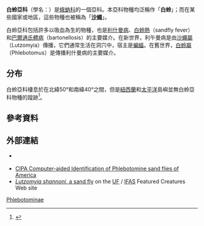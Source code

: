 {{Automatic taxobox
 | image = Phlebotomus pappatasi bloodmeal continue2.jpg
 | image_width = 240px
 | image_caption = 白蛉亞科
 | taxon = Phlebotominae
 | subdivision_ranks = 屬
 | subdivision = 
* ''[[Brumptomyia|Brumptomyia]]''
* [[沙蠅屬|沙蠅屬]] ''Lutzomyia''
* [[白蛉屬|白蛉屬]] ''Phlebotomus''
* ''[[Sergentomyia|Sergentomyia]]''
* ''[[Warileya|Warileya]]''}}

'''白蛉亞科'''（學名：{{lang|la|Phlebotominae}}）是[[蛾蚋科|蛾蚋科]]的一個亞科。本亞科物種均泛稱作「'''白蛉'''」；而在某些國家或地區，這些物種也被稱為「'''[[沙蠅|沙蠅]]'''」。

白蛉亞科包括許多以吸血為生的物種，也是[[利什曼病|利什曼病]]、[[白蛉熱|白蛉熱]]（sandfly fever）和[[巴爾通氏體病|巴爾通氏體病]]（bartonellosis）的主要媒介。在新世界，利午曼病是由[[沙蠅屬|沙蠅屬]]（Lutzomyia）傳播，它們通常生活在洞穴中，宿主是[[蝙蝠|蝙蝠]]。在舊世界，[[白蛉屬|白蛉屬]]（Phlebotomus）是傳播利什曼病的主要媒介。

==分布==
白蛉亞科棲息於在北緯50°和南緯40°之間，但是[[紐西蘭|紐西蘭]]和[[太平洋|太平洋]]島嶼並無白蛉亞科物種的蹤跡<ref name="Killick-Kendrick1999">{{Cite journal | author= Killick-Kendrick R. | year= 1999 | title= The biology and control of Phlebotomine sand flies | journal= Clinics in Dermatology | volume= 17 | issue= 3 | pages= 279–89 | doi= 10.1016/S0738-081X(99)00046-2 | url= http://www.sciencedirect.com/science/article/B6T5G-3WKY0NN-6/2/15f5f6a0c029b75dc81f814000d81477 | pmid= 10384867 | access-date= 2017-03-04 | archive-date= 2010-11-21 | archive-url= https://web.archive.org/web/20101121202126/http://www.sciencedirect.com/science/article/B6T5G-3WKY0NN-6/2/15f5f6a0c029b75dc81f814000d81477 | dead-url= yes }}</ref>。

==參考資料==
<references/>

== 外部連結 ==
* {{cite journal|last1=Depaquit|first1=Jérôme|last2=Pesson|first2=Bernard|last3=Augot|first3=Denis|last4=Hamilton|first4=James Gordon Campbell|last5=Lawyer|first5=Phillip|last6=Léger|first6=Nicole|title=Proceedings of the IX International Symposium on Phlebotomine Sandflies (ISOPS IX), Reims, France, June 28th–July 1st, 2016|journal=Parasite|volume=23|year=2016|pages=E1|doi=10.1051/parasite/2016051|url=http://www.parasite-journal.org/articles/parasite/full_html/2016/01/parasite160059/parasite160059.html|access-date=2017-03-04|archive-date=2020-12-05|archive-url=https://web.archive.org/web/20201205024815/https://www.parasite-journal.org/articles/parasite/full_html/2016/01/parasite160059/parasite160059.html|dead-url=no}} {{open access}}
* [https://web.archive.org/web/20051017114248/http://cipa.snv.jussieu.fr/index.html CIPA Computer-aided Identification of Phlebotomine sand flies of America]
* [http://entomology.ifas.ufl.edu/creatures/misc/flies/Lutzomyia_shannoni.htm ''Lutzomyia shannoni'', a sand fly] {{Wayback|url=http://entomology.ifas.ufl.edu/creatures/misc/flies/Lutzomyia_shannoni.htm |date=20191112035202 }} on the [[University_of_Florida|UF]] / [[Institute_of_Food_and_Agricultural_Sciences|IFAS]] Featured Creatures Web site

{{Commons category}}
{{Taxonbar|from=Q1416438}}

[[Category:蛾蚋科|Phlebotominae]]